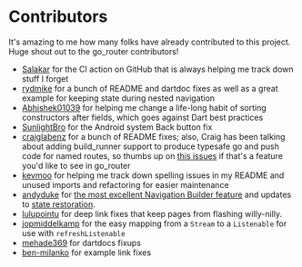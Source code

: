 # Contributors

It's amazing to me how many folks have already contributed to this project. Huge
shout out to the go_router contributors!

- [Salakar](https://github.com/Salakar) for the CI action on
  GitHub that is always helping me track down stuff I forget
- [rydmike](https://github.com/rydmike) for a bunch of README and dartdoc fixes
  as well as a great example for keeping state during nested navigation
- [Abhishek01039](https://github.com/Abhishek01039) for helping me change a
  life-long habit of sorting constructors after fields, which goes against Dart
  best practices
- [SunlightBro](https://github.com/SunlightBro) for the Android system Back
  button fix
- [craiglabenz](https://github.com/craiglabenz) for a bunch of README fixes;
  also, Craig has been talking about adding build_runner support to
  produce typesafe go and push code for named routes, so thumbs up on [this
  issues](https://github.com/csells/go_router/issues/66) if that's a feature
  you'd like to see in go_router
- [kevmoo](https://github.com/kevmoo) for helping me track down spelling issues
  in my README and unused imports and refactoring for easier maintenance
- [andyduke](https://github.com/andyduke) for [the most excellent
  Navigation Builder feature](/navigator-builder) and updates to [state
  restoration](https://github.com/csells/go_router/blob/master/example/lib/state_restoration.dart).
- [lulupointu](https://github.com/lulupointu) for deep link fixes that keep
  pages from flashing willy-nilly.
- [jopmiddelkamp](https://github.com/jopmiddelkamp) for the easy mapping from a
  `Stream` to a `Listenable` for use with `refreshListenable`
- [mehade369](https://github.com/mehade369) for dartdocs fixups
- [ben-milanko](https://github.com/ben-milanko) for example link fixes
